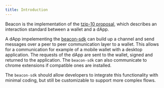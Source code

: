 ```yaml
---
title: Introduction
---
```


Beacon is the implementation of the [tzip-10 proposal](https://gitlab.com/tzip/tzip/tree/master/proposals/tzip-10), which describes an interaction standard between a wallet and a dApp.

A dApp impelementing the [beacon-sdk](https://github.com/airgap-it/beacon-sdk) can build up a channel and send messages over a peer to peer communication layer to a wallet. This allows for a communication for example of a mobile wallet with a desktop application. The requests of the dApp are sent to the wallet, signed and returned to the application. The `beacon-sdk` can also communicate to chrome extensions if compatible ones are installed.

The `beacon-sdk` should allow developers to integrate this functionality with minimal coding, but still be customizable to support more complex flows.
